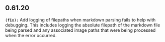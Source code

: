 ## 0.61.20
**`(fix):`** Add logging of filepaths when markdown parsing fails to help with debugging. This includes logging the 
absolute filepath of the markdown file being parsed and any associated image paths that were 
being processed when the error occurred.



